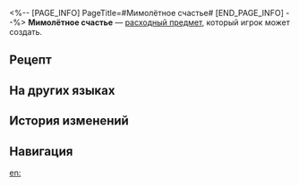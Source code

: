 <%-- [PAGE_INFO]
PageTitle=#Мимолётное счастье#
[END_PAGE_INFO] --%>
{{Расходный предмет Инфобокс
|id          = 402027
|Изображения = Предмет Мимолётное счастье.png
|Тип         = Расходные предметы HP
|Редкость    = 3
|Эффект      = Восстанавливает выбранному союзнику 40% НР плюс 320 НР.
|Описание    = После длительного собрания наступает долгожданный перерыв, вы выходите в атриум, садитесь на скамейку и глубоко вздыхаете. Заходящее солнце приносит с собой привычную сладость вечернего бриза, упрямо противостоящего неодушевлённой железной громадине позади вас. Бездомный кот потягивается и прыгает к вам на колени.
|Рецепт      = {{cx|Отсутствует источник}}
|Источник1   = [[Универсальная машина для синтеза]]
|Источник2   = [[Торговый дом Мира грёз]]
|Источник3   = 
}}
{{Описание|''«По крайней мере, в этот момент я принадлежу себе».''}}
'''Мимолётное счастье''' — [[расходный предмет]], который игрок может создать.

==Рецепт==
{{Рецепт
|Тип                 = Синтез
|Группа              = Расходные предметы
|Охлаждающий гель    = 3
|Старый коренной зуб = 3
|Безмятежность       = 1
|Сортировка          = Охлаждающий гель;Старый коренной зуб;Безмятежность
}}

==На других языках==
{{На других языках
|en   = Fleeting Happiness
|zhs  = 一瞬间的幸福
|zht  = 一瞬間的幸福
|ja   = 束の間の幸福
|ko   = 한순간의 행복
|es   = Felicidad efímera
|fr   = Bonheur passager
|ru   = Мимолётное счастье
|th   = ความสุขเพียงชั่วครู่
|vi   = Hạnh Phúc Thoáng Qua
|de   = Flüchtiges Glück
|id   = Fleeting Happiness
|pt   = Felicidade Fugaz
}}

==История изменений==
{{История изменений|3.5}}

==Навигация==
{{Расходные предметы Навбокс}}

[[en:]]